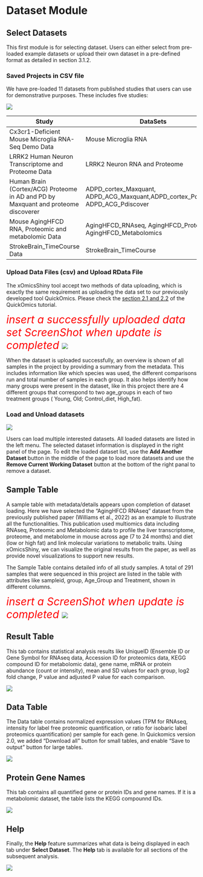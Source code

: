 # Dataset Module

## Select Datasets

This first module is for selecting dataset. Users can either select from pre-loaded example datasets or upload their own dataset in a pre-defined format as detailed in section 3.1.2. 

### Saved Projects in CSV file

We have pre-loaded 11 datasets from published studies that users can use for demonstrative purposes. These includes five studies: 

[![](`r pic_path`f3-1.png)](`r pic_path`f3-1.png)

| Study                                                                              | DataSets                                                                          | References                                                                                                                    |   |   |
|------------------------------------------------------------------------------------|-----------------------------------------------------------------------------------|-------------------------------------------------------------------------------------------------------------------------------|---|---|
| Cx3cr1-Deficient Mouse Microglia RNA-Seq Demo Data                                 | Mouse Microglia RNA                                                               | [Gyoneva et al., 2019](https://www.life-science-alliance.org/content/2/6/e201900453){target="_blank"}                         |   |   |
| LRRK2 Human Neuron Transcriptome and Proteome Data                                 | LRRK2 Neuron RNA and Proteome                                                     | [Connor-Robson et al., 2019](https://www.sciencedirect.com/science/article/pii/S0969996119300968?via%3Dihub){target="_blank"} |   |   |
| Human Brain (Cortex/ACG) Proteome in AD and PD by Maxquant and proteome discoverer | ADPD_cortex_Maxquant, ADPD_ACG_Maxquant,ADPD_cortex_Pdiscover, ADPD_ACG_Pdiscover | [Ping et al., 2018](https://www.nature.com/articles/sdata201836)                                                                                                                              |   |   |
| Mouse AgingHFCD RNA, Proteomic and metabolomic Data                                | AgingHFCD_RNAseq, AgingHFCD_Proteomics, AgingHFCD_Metabolomics                    | [Williams et al., 2022](https://doi.org/10.1016/j.cels.2021.09.005){target="_blank"}                                          |   |   |
| StrokeBrain_TimeCourse Data                                                        | StrokeBrain_TimeCourse                                                            | [Gu et al., 2021](https://pubs.acs.org/doi/10.1021/acs.jproteome.1c00259)                                                                                                                              |   |   |

### Upload Data Files (csv) and Upload RData File 

The xOmicsShiny tool accept two methods of data uploading, which is exactly the same requirement as uploading the data set to our previously developed tool QuickOmics. Please check the [section 2.1 and 2.2](https://interactivereport.github.io/Quickomics/tutorial/docs/dataset-module.html#upload-files) of the QuickOmics tutorial.

<span style="font-size:2em; color:red"> *insert a successfully uploaded data set ScreenShot when update is completed* </span>
[![](`r pic_path`f3-2.png)](`r pic_path`f3-2.png)

When the dataset is uploaded successfully, an overview is shown of all samples in the project by providing a summary from the metadata. This includes information like which species was used, the different comparisons run and total number of samples in each group. It also helps identify how many groups were present in the dataset, like in this project there are 4 different groups that correspond to two age_groups in each of two treatment groups ( Young, Old; Control_diet, High_fat).

### Load and Unload datasets

[![](`r pic_path`f3-3.png)](`r pic_path`f3-3.png)

Users can load multiple interested datasets. All loaded datasets are listed in the left menu. The selected dataset information is displayed in the right panel of the page. To edit the loaded dataset list, use the **Add Another Dataset** button in the middle of the page to load more datasets and use the **Remove Current Working Dataset** button at the bottom of the right panal to remove a dataset.

## Sample Table

A sample table with metadata/details appears upon completion of dataset loading. Here we have selected the “AgingHFCD RNAseq” dataset from the previously published paper (Williams et al., 2022) as an example to illustrate all the functionalities. This publication used multiomics data including RNAseq, Proteomic and Metabolomic data to profile the liver transcriptome, proteome, and metabolome in mouse across age (7 to 24 months) and diet (low or high fat) and link molecular variations to metabolic traits. Using xOmicsShiny, we can visualize the original results from the paper, as well as provide novel visualizations to support new results.

The Sample Table contains detailed info of all study samples. A total of 291 samples that were sequenced in this project are listed in the table with attributes like sampleid, group, Age_Group and Treatment, shown in different columns.

<span style="font-size:2em; color:red"> *insert a ScreenShot when update is completed* </span>
[![](`r pic_path`f3-4.png)](`r pic_path`f3-4.png)


## Result Table

This tab contains statistical analysis results like UniqueID (Ensemble ID or Gene Symbol for RNAseq data,  Accession ID for proteomics data, KEGG compound ID for metabolomic data), gene name, mRNA or protein abundance (count or intensity), mean and SD values for each group, log2 fold change, P value and adjusted P value for each comparison.

[![](`r pic_path`f3-5.png)](`r pic_path`f3-5.png)

## Data Table

The Data table contains normalized expression values (TPM for RNAseq, intensity for label free proteomic quantification, or ratio for isobaric label proteomics quantification) per sample for each gene. In Quickomics version 2.0, we added "Download all" button for small tables, and enable "Save to output" button for large tables.

[![](`r pic_path`f3-6.png)](`r pic_path`f3-6.png)

## Protein Gene Names

This tab contains all quantified gene or protein IDs and gene names. If it is a metabolomic dataset, the table lists the KEGG compounnd IDs.

[![](`r pic_path`f3-7.png)](`r pic_path`f3-7.png)

## Help

Finally, the **Help** feature summarizes what data is being displayed in each tab under **Select Dataset**. The **Help** tab is available for all sections of the subsequent analysis.

[![](`r pic_path`f3-8.png)](`r pic_path`f3-8.png)
